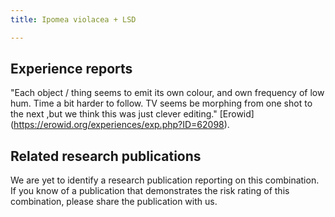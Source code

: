 ---
title: Ipomea violacea + LSD

---

## Experience reports

"Each object / thing seems to emit its own colour, and own frequency of low hum. Time a bit harder to follow. TV seems be morphing from one shot to the next ,but we think this was just clever editing." [Erowid] (https://erowid.org/experiences/exp.php?ID=62098).


## Related research publications

We are yet to identify a research publication reporting on this combination. If you know of a publication that demonstrates the risk rating of this combination, please share the publication with us.




